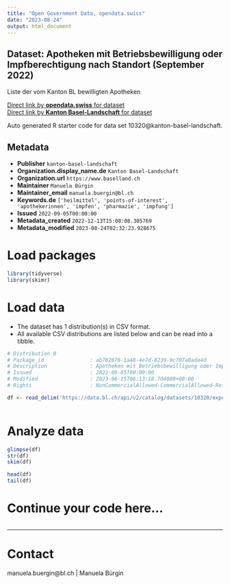 ```yaml
---
title: "Open Government Data, opendata.swiss"
date: "2023-08-24"
output: html_document
---
```


## Dataset: Apotheken mit Betriebsbewilligung oder Impfberechtigung nach Standort (September 2022)

Liste der vom Kanton BL bewilligten Apotheken

[Direct link by **opendata.swiss** for dataset](https://opendata.swiss/de/dataset/apotheken-mit-betriebsbewilligung-oder-impfberechtigung-nach-standort-september-2022)<br>
[Direct link by **Kanton Basel-Landschaft** for dataset](https://data.bl.ch/explore/dataset/10320/)

Auto generated R starter code for data set 10320@kanton-basel-landschaft.

## Metadata

- **Publisher** `kanton-basel-landschaft`
- **Organization.display_name.de** `Kanton Basel-Landschaft`
- **Organization.url** `https://www.baselland.ch`
- **Maintainer** `Manuela Bürgin`
- **Maintainer_email** `manuela.buergin@bl.ch`
- **Keywords.de** `['heilmittel', 'points-of-interest', 'apothekerinnen', 'impfen', 'pharmazie', 'impfung']`
- **Issued** `2022-09-05T00:00:00`
- **Metadata_created** `2022-12-13T15:08:08.305769`
- **Metadata_modified** `2023-08-24T02:32:23.928675`


# Load packages

```r

library(tidyverse)
library(skimr)

```

# Load data

-   The dataset has 1 distribution(s) in CSV format.
-   All available CSV distributions are listed below and can be read into a tibble.

```r

# Distribution 0
# Package_id               : ab782876-1a48-4e7d-8239-9c707a0ada4d
# Description              : Apotheken mit Betriebsbewilligung oder Impfberechtigung nach Standort (September 2022) (csv)
# Issued                   : 2022-09-05T00:00:00
# Modified                 : 2023-06-15T06:13:18.704000+00:00
# Rights                   : NonCommercialAllowed-CommercialAllowed-ReferenceRequired

df <- read_delim('https://data.bl.ch/api/v2/catalog/datasets/10320/exports/csv')



```

# Analyze data

```r

glimpse(df)
str(df)
skim(df)

head(df)
tail(df)

```

# Continue your code here...

```r

```

------------------------------------------------------------------------

# Contact

manuela.buergin@bl.ch | Manuela Bürgin
